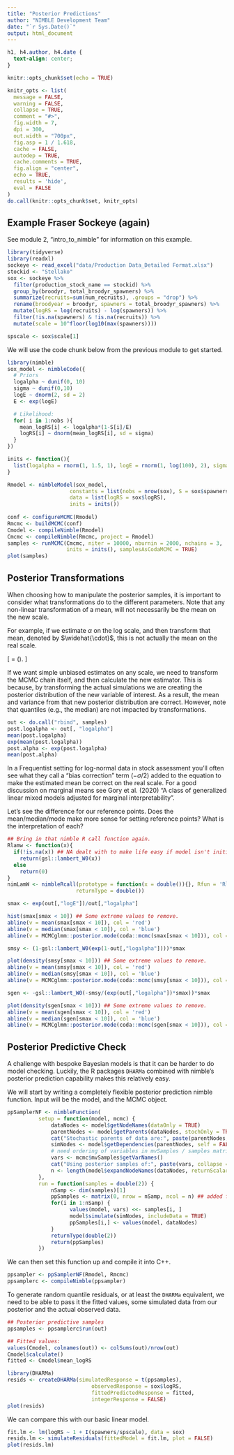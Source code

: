 ```yaml
---
title: "Posterior Predictions"
author: "NIMBLE Development Team"
date: "`r Sys.Date()`"
output: html_document
---
```


```css
h1, h4.author, h4.date {
  text-align: center;
}
```

```r
knitr::opts_chunk$set(echo = TRUE)

knitr_opts <- list(
  message = FALSE,
  warning = FALSE,
  collapse = TRUE,
  comment = "#>",
  fig.width = 7,
  dpi = 300,
  out.width = "700px",
  fig.asp = 1 / 1.618,
  cache = FALSE,
  autodep = TRUE,
  cache.comments = TRUE,
  fig.align = "center",
  echo = TRUE,
  results = 'hide',
  eval = FALSE
)
do.call(knitr::opts_chunk$set, knitr_opts)
```

## Example Fraser Sockeye (again)

See module 2, "intro_to_nimble" for information on this example.

```r
library(tidyverse)
library(readxl)
sockeye <- read_excel("data/Production Data_Detailed Format.xlsx")
stockid <- "Stellako"
sox <- sockeye %>% 
  filter(production_stock_name == stockid) %>%
  group_by(broodyr, total_broodyr_spawners) %>%
  summarize(recruits=sum(num_recruits), .groups = "drop") %>%
  rename(broodyear = broodyr, spawners = total_broodyr_spawners) %>%
  mutate(logRS = log(recruits) - log(spawners)) %>%
  filter(!is.na(spawners) & !is.na(recruits)) %>%
  mutate(scale = 10^floor(log10(max(spawners))))

spscale <- sox$scale[1]
```

We will use the code chunk below from the previous module to get started.

```r
library(nimble)
sox_model <- nimbleCode({
  # Priors
  logalpha ~ dunif(0, 10)
  sigma ~ dunif(0,10)
  logE ~ dnorm(2, sd = 2)
  E <- exp(logE)

  # Likelihood:
  for( i in 1:nobs ){
    mean_logRS[i] <- logalpha*(1-S[i]/E)
    logRS[i] ~ dnorm(mean_logRS[i], sd = sigma)
  }
})

inits <- function(){
  list(logalpha = rnorm(1, 1.5, 1), logE = rnorm(1, log(100), 2), sigma = runif(1,0.5,2))
}

Rmodel <- nimbleModel(sox_model,
                    constants = list(nobs = nrow(sox), S = sox$spawners/spscale),
                    data = list(logRS = sox$logRS),
                    inits = inits())
  
conf <- configureMCMC(Rmodel)
Rmcmc <- buildMCMC(conf)
Cmodel <- compileNimble(Rmodel)
Cmcmc <- compileNimble(Rmcmc, project = Rmodel)
samples <- runMCMC(Cmcmc, niter = 10000, nburnin = 2000, nchains = 3, 
                   inits = inits(), samplesAsCodaMCMC = TRUE)
plot(samples)
```

## Posterior Transformations

When choosing how to manipulate the posterior samples, it is important to consider what transformations do to the different parameters. Note that any non-linear transformation of a mean, will not necessarily be the mean on the new scale.

For example, if we estimate $\alpha$ on the log scale, and then transform that mean, denoted by $\widehat{\cdot}$, this is not actually the mean on the real scale.

\[
  \widehat{\alpha} = \mbox{exp}(\widehat{\mbox{log}(\alpha)}).
\]

If we want simple unbiased estimates on any scale, we need to transform the MCMC chain itself, and then calculate the new estimator. This is because, by transforming the actual simulations we are creating the posterior distribution of the new variable of interest. As a result, the mean and variance from that new posterior distribution are correct. However, note that quantiles (e.g., the median) are not impacted by transformations.

```r
out <- do.call("rbind", samples)
post.logalpha <- out[, "logalpha"]
mean(post.logalpha)
exp(mean(post.logalpha))
post.alpha <- exp(post.logalpha)
mean(post.alpha)
```

In a Frequentist setting for log-normal data in stock assessment you'll often see what they call a "bias correction" term ($-\sigma/2$) added to the equation to make the estimated mean be correct on the real scale. For a good discussion on marginal means see Gory et al. (2020) "A class of generalized linear mixed models adjusted for marginal interpretability".

Let's see the difference for our reference points. Does the mean/median/mode make more sense for setting reference points? What is the interpretation of each?

```r
## Bring in that nimble R call function again.
Rlamw <- function(x){
  if(!is.na(x)) ## NA dealt with to make life easy if model isn't initialized.
    return(gsl::lambert_W0(x))
  else 
    return(0)
}
nimLamW <- nimbleRcall(prototype = function(x = double()){}, Rfun = 'Rlamw', 
                      returnType = double())

smax <- exp(out[,"logE"])/out[,"logalpha"]

hist(smax[smax < 10]) ## Some extreme values to remove.
abline(v = mean(smax[smax < 10]), col = 'red')
abline(v = median(smax[smax < 10]), col = 'blue')
abline(v = MCMCglmm::posterior.mode(coda::mcmc(smax[smax < 10])), col = 'red', lty = "dashed")

smsy <- (1-gsl::lambert_W0(exp(1-out[,"logalpha"])))*smax

plot(density(smsy[smax < 10])) ## Some extreme values to remove.
abline(v = mean(smsy[smax < 10]), col = 'red')
abline(v = median(smsy[smax < 10]), col = 'blue')
abline(v = MCMCglmm::posterior.mode(coda::mcmc(smsy[smax < 10])), col = 'red', lty = "dashed")

sgen <- -gsl::lambert_W0(-smsy/(exp(out[,"logalpha"])*smax))*smax

plot(density(sgen[smax < 10])) ## Some extreme values to remove.
abline(v = mean(sgen[smax < 10]), col = 'red')
abline(v = median(sgen[smax < 10]), col = 'blue')
abline(v = MCMCglmm::posterior.mode(coda::mcmc(sgen[smax < 10])), col = 'red', lty = "dashed")\
```

## Posterior Predictive Check

A challenge with bespoke Bayesian models is that it can be harder to do model checking. Luckily, the R packages `DHARMa` combined with nimble's posterior prediction capability makes this relatively easy.

We will start by writing a completely flexible posterior prediction nimble function. Input will be the model, and the MCMC object.

```r
ppSamplerNF <- nimbleFunction(
          setup = function(model, mcmc) {
              dataNodes <- model$getNodeNames(dataOnly = TRUE)
              parentNodes <- model$getParents(dataNodes, stochOnly = TRUE)
              cat("Stochastic parents of data are:", paste(parentNodes, collapse = ','), ".\n")
              simNodes <- model$getDependencies(parentNodes, self = FALSE)
              # need ordering of variables in mvSamples / samples matrix
              vars <- mcmc$mvSamples$getVarNames()
              cat("Using posterior samples of:", paste(vars, collapse = ','), ".\n")
              n <- length(model$expandNodeNames(dataNodes, returnScalarComponents = TRUE))
          },
          run = function(samples = double(2)) {
              nSamp <- dim(samples)[1]
              ppSamples <- matrix(0, nrow = nSamp, ncol = n) ## added fitted values.
              for(i in 1:nSamp) {
                    values(model, vars) <<- samples[i, ]
                    model$simulate(simNodes, includeData = TRUE)
                    ppSamples[i,] <- values(model, dataNodes)
              }
              returnType(double(2))
              return(ppSamples)
          })
```

We can then set this function up and compile it into C++.

```r
ppsampler <- ppSamplerNF(Rmodel, Rmcmc)
ppsamplerc <- compileNimble(ppsampler)
```

To generate random quantile residuals, or at least the `DHARMa` equivalent, we need to be able to pass it the fitted values, some simulated data from our posterior and the actual observed data.

```r
## Posterior predictive samples
ppsamples <- ppsamplerc$run(out)

## Fitted values:
values(Cmodel, colnames(out)) <- colSums(out)/nrow(out)
Cmodel$calculate()
fitted <- Cmodel$mean_logRS

library(DHARMa)
resids <- createDHARMa(simulatedResponse = t(ppsamples), 
                           observedResponse = sox$logRS,
                           fittedPredictedResponse = fitted,
                           integerResponse = FALSE)
plot(resids)
```

We can compare this with our basic linear model.

```r
fit.lm <- lm(logRS ~ 1 + I(spawners/spscale), data = sox)
resids.lm <- simulateResiduals(fittedModel = fit.lm, plot = FALSE)
plot(resids.lm)
```


